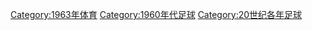 {{Commonscat|1963 in association football}}

[[Category:1963年体育|Category:1963年体育]]
[[Category:1960年代足球|Category:1960年代足球]]
[[Category:20世纪各年足球|Category:20世纪各年足球]]